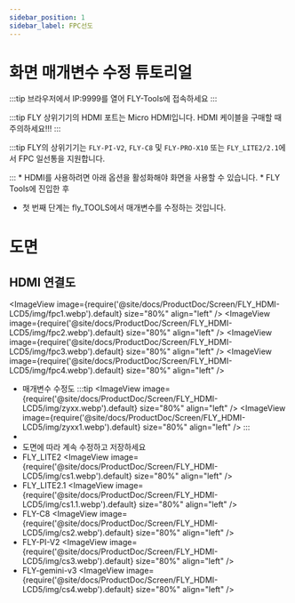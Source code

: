 ```yaml
---
sidebar_position: 1
sidebar_label: FPC선도
---
```


# 화면 매개변수 수정 튜토리얼
:::tip
브라우저에서 IP:9999를 열어 FLY-Tools에 접속하세요
:::

:::tip
FLY 상위기기의 HDMI 포트는 Micro HDMI입니다. HDMI 케이블을 구매할 때 주의하세요!!!
:::

:::tip
FLY의 상위기기는 `FLY-PI-V2`, `FLY-C8` 및 `FLY-PRO-X10` 또는 `FLY_LITE2/2.1`에서 FPC 일선통을 지원합니다.

:::
    * HDMI를 사용하려면 아래 옵션을 활성화해야 화면을 사용할 수 있습니다.
    * FLY Tools에 진입한 후
* 첫 번째 단계는 fly_TOOLS에서 매개변수를 수정하는 것입니다.

# 도면
## HDMI 연결도
<ImageView image={require('@site/docs/ProductDoc/Screen/FLY_HDMI-LCD5/img/fpc1.webp').default} size="80%" align="left" />
<ImageView image={require('@site/docs/ProductDoc/Screen/FLY_HDMI-LCD5/img/fpc2.webp').default} size="80%" align="left" />
<ImageView image={require('@site/docs/ProductDoc/Screen/FLY_HDMI-LCD5/img/fpc3.webp').default} size="80%" align="left" />
<ImageView image={require('@site/docs/ProductDoc/Screen/FLY_HDMI-LCD5/img/fpc4.webp').default} size="80%" align="left" />
* 매개변수 수정도
:::tip
<ImageView image={require('@site/docs/ProductDoc/Screen/FLY_HDMI-LCD5/img/zyxx.webp').default} size="80%" align="left" />
<ImageView image={require('@site/docs/ProductDoc/Screen/FLY_HDMI-LCD5/img/zyxx1.webp').default} size="80%" align="left" />
:::
*
* 도면에 따라 계속 수정하고 저장하세요
* FLY_LITE2
<ImageView image={require('@site/docs/ProductDoc/Screen/FLY_HDMI-LCD5/img/cs1.webp').default} size="80%" align="left" />
* FLY_LITE2.1
<ImageView image={require('@site/docs/ProductDoc/Screen/FLY_HDMI-LCD5/img/cs1.1.webp').default} size="80%" align="left" />
* FLY-C8
<ImageView image={require('@site/docs/ProductDoc/Screen/FLY_HDMI-LCD5/img/cs2.webp').default} size="80%" align="left" />
* FLY-PI-V2
<ImageView image={require('@site/docs/ProductDoc/Screen/FLY_HDMI-LCD5/img/cs3.webp').default} size="80%" align="left" />
* FLY-gemini-v3
<ImageView image={require('@site/docs/ProductDoc/Screen/FLY_HDMI-LCD5/img/cs4.webp').default} size="80%" align="left" />